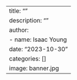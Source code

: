 ---
title: ""
description: ""
author:
  - name: Isaac Young
date: "2023-10-30"
categories: []
image: banner.jpg
---